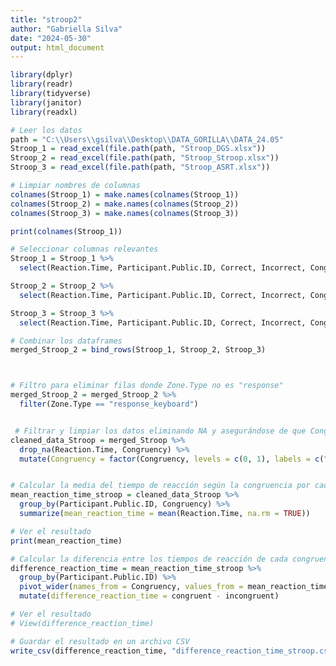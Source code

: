 ```yaml
---
title: "stroop2"
author: "Gabriella Silva"
date: "2024-05-30"
output: html_document
---
```


```r
library(dplyr)
library(readr)
library(tidyverse)
library(janitor)
library(readxl)

# Leer los datos
path = "C:\\Users\\gsilva\\Desktop\\DATA_GORILLA\\DATA_24.05"
Stroop_1 = read_excel(file.path(path, "Stroop_DGS.xlsx"))
Stroop_2 = read_excel(file.path(path, "Stroop_Stroop.xlsx"))
Stroop_3 = read_excel(file.path(path, "Stroop_ASRT.xlsx"))

# Limpiar nombres de columnas
colnames(Stroop_1) = make.names(colnames(Stroop_1))
colnames(Stroop_2) = make.names(colnames(Stroop_2))
colnames(Stroop_3) = make.names(colnames(Stroop_3))

print(colnames(Stroop_1))

# Seleccionar columnas relevantes
Stroop_1 = Stroop_1 %>%
  select(Reaction.Time, Participant.Public.ID, Correct, Incorrect, Congruency, Zone.Type)

Stroop_2 = Stroop_2 %>%
  select(Reaction.Time, Participant.Public.ID, Correct, Incorrect, Congruency,Zone.Type)

Stroop_3 = Stroop_3 %>%
  select(Reaction.Time, Participant.Public.ID, Correct, Incorrect, Congruency, Zone.Type)

# Combinar los dataframes
merged_Stroop_2 = bind_rows(Stroop_1, Stroop_2, Stroop_3)



# Filtro para eliminar filas donde Zone.Type no es "response"
merged_Stroop_2 = merged_Stroop_2 %>%
  filter(Zone.Type == "response_keyboard")


 # Filtrar y limpiar los datos eliminando NA y asegurándose de que Congruency sea un factor
cleaned_data_Stroop = merged_Stroop %>%
  drop_na(Reaction.Time, Congruency) %>%
  mutate(Congruency = factor(Congruency, levels = c(0, 1), labels = c("incongruent", "congruent")))


# Calcular la media del tiempo de reacción según la congruencia por cada participante
mean_reaction_time_stroop = cleaned_data_Stroop %>%
  group_by(Participant.Public.ID, Congruency) %>%
  summarize(mean_reaction_time = mean(Reaction.Time, na.rm = TRUE))

# Ver el resultado
print(mean_reaction_time)

# Calcular la diferencia entre los tiempos de reacción de cada congruencia por cada participante
difference_reaction_time = mean_reaction_time_stroop %>%
  group_by(Participant.Public.ID) %>%
  pivot_wider(names_from = Congruency, values_from = mean_reaction_time) %>%
  mutate(difference_reaction_time = congruent - incongruent)

# Ver el resultado
# View(difference_reaction_time)

# Guardar el resultado en un archivo CSV
write_csv(difference_reaction_time, "difference_reaction_time_stroop.csv")


````

